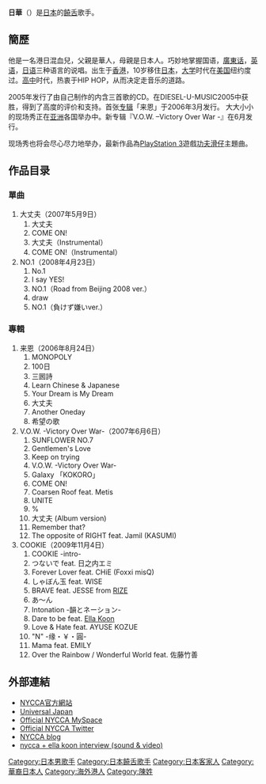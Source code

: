 {{otheruse|日华}}
{{BLP unsourced|time=2021-04-21T11:07:43+00:00}}
{{藝人
| 姓名 = 日華
| 類型 = 男歌手
| 圖片 = 
| 圖片尺寸 = 
| 圖片簡介 = 
| 本名 = 陳日華 (Stephen Chan)
| 外文名 = 秋山広宣
| 外文 = ja
| 羅馬拼音 = NIKKA
| 英文名 = NYCCA
| 暱稱 = 
| 其他藝名 = 
| 國籍 = {{JPN}}
| 民族 = [[客家人|客家人]]，[[大和族|大和族]]
| 籍貫 =
| 出生日期 = {{Birth_date_and_age|1980|11|10}}
| 出生地點 = {{HKG-1959}}
| 逝世日期 =  
| 逝世地點 = 
| 職業 = 歌手
| 語言 = [[广东话|广东话]]，[[國語|國語]]，[[英语|英语]]，[[日语|日语]]
| 教育程度 = [[創價大學|創價大學]]
| 宗教信仰 = [[創價學會|創價學會]]
| 配偶 = {{tsl|ja|雨宮朋絵|}}
| 兒女 = 
| 父母 = 
| 音樂類型 = 饒舌
| 演奏樂器 = 
| 出道地點 = 
| 出道作 = 『来恩』
| 出道日期 = 2006
| 代表作 = 「大丈夫」
| 活躍年代 = 
| 唱片公司 = SUNFLOWER/TBR<br />Far Eastern Tribe Records (UNIVERSAL JAPAN)
| 經紀公司 =
| 網站 = 
| 相關團體 = 
| 獎項 = 
| IMDb = 
}}

'''日華'''（{{bd|1980年|11月10日|}}）是[[日本|日本]]的[[饒舌|饒舌]]歌手。

== 簡歷 ==
他是一名港日混血兒，父親是華人，母親是日本人。巧妙地掌握国语，[[廣東話|廣東话]]，[[英语|英语]]，[[日语|日语]]三种语言的说唱。出生于[[香港|香港]]，10岁移住[[日本|日本]]，[[大学|大学]]时代在[[美国|美国]]纽约度过。[[高中|高中]]时代，热衷于HIP HOP，从而决定走音乐的道路。

2005年发行了由自己制作的内含三首歌的CD。在DIESEL-U-MUSIC2005中获胜，得到了高度的评价和支持。首张[[专辑|专辑]]「来恩」于2006年3月发行。 大大小小的现场秀正在[[亚洲|亚洲]]各国举办中。新专辑『V.O.W. –Victory Over War -』在6月发行。

现场秀也将会尽心尽力地举办，最新作品為[[PlayStation_3|PlayStation 3]]遊戲[[功夫滑仔|功夫滑仔]]主題曲。

== 作品目录 ==
=== 單曲 ===
# 大丈夫（2007年5月9日）
## 大丈夫
## COME ON!
## 大丈夫（Instrumental）
## COME ON!（Instrumental）
# NO.1（2008年4月23日）
## No.1
## I say YES!
## NO.1（Road from Beijing 2008 ver.）
## draw
## NO.1（負けず嫌いver.）

=== 專輯 ===
# 来恩（2006年8月24日）
## MONOPOLY
## 100日
## 三囻詩
## Learn Chinese & Japanese
## Your Dream is My Dream
## 大丈夫
## Another Oneday
## 希望の歌
# V.O.W. -Victory Over War-（2007年6月6日）
## SUNFLOWER NO.7
## Gentlemen's Love
## Keep on trying
## V.O.W. -Victory Over War-
## Galaxy 「KOKORO」
## COME ON!
## Coarsen Roof feat. Metis
## UNITE
## %
## 大丈夫 (Album version)
## Remember that?
## The opposite of RIGHT feat. Jamil (KASUMI)
# COOKIE（2009年11月4日）
## COOKIE -intro-
## つないで feat. 日之内エミ
## Forever Lover feat. CHiE (Foxxi misQ)
## しゃぼん玉 feat. WISE
## BRAVE feat. JESSE from [[RIZE|RIZE]]
## あ〜ん
## Intonation -韻とネーション-
## Dare to be feat. [[官恩娜|Ella Koon]]
## Love & Hate feat. AYUSE KOZUE
## "N" -缘・￥・圓-
## Mama feat. EMILY
## Over the Rainbow / Wonderful World feat. 佐藤竹善

== 外部連結 ==
* [https://web.archive.org/web/20080410015026/http://www.nycca.net/ NYCCA官方網站]
* [http://www.universal-music.co.jp/nycca/ Universal Japan] {{Wayback|url=http://www.universal-music.co.jp/nycca/ |date=20210316152746 }}
* [http://www.myspace.com/nycca Official NYCCA MySpace] {{Wayback|url=http://www.myspace.com/nycca |date=20210316142730 }}
* [http://twitter.com/NyccaJP Official NYCCA Twitter] {{Wayback|url=http://twitter.com/NyccaJP |date=20160922033350 }}
* [http://ameblo.jp/nycca/ NYCCA blog] {{Wayback|url=http://ameblo.jp/nycca/ |date=20210316151350 }}
* [http://www.pink.com.hk/musicshop/nycca.htm nycca + ella koon interview (sound & video)]{{dead link|date=2018年3月 |bot=InternetArchiveBot |fix-attempted=yes }}

{{normdaten}}
{{DEFAULTSORT:Nycca}}
[[Category:日本男歌手|Category:日本男歌手]]
[[Category:日本饒舌歌手|Category:日本饒舌歌手]]
[[Category:日本客家人|Category:日本客家人]]
[[Category:華裔日本人|Category:華裔日本人]]
[[Category:海外港人|Category:海外港人]]
[[Category:陳姓|Category:陳姓]]